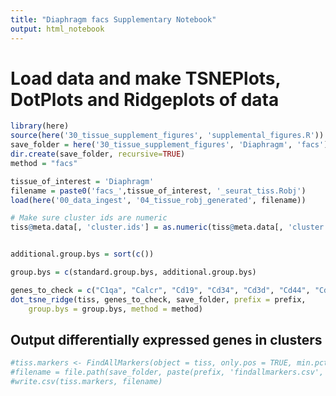 ```yaml
---
title: "Diaphragm facs Supplementary Notebook"
output: html_notebook
---
```


# Load data and make TSNEPlots, DotPlots and Ridgeplots of data

```r
library(here)
source(here('30_tissue_supplement_figures', 'supplemental_figures.R'))
save_folder = here('30_tissue_supplement_figures', 'Diaphragm', 'facs')
dir.create(save_folder, recursive=TRUE)
method = "facs"

tissue_of_interest = 'Diaphragm'
filename = paste0('facs_',tissue_of_interest, '_seurat_tiss.Robj')
load(here('00_data_ingest', '04_tissue_robj_generated', filename))

# Make sure cluster ids are numeric
tiss@meta.data[, 'cluster.ids'] = as.numeric(tiss@meta.data[, 'cluster.ids'])


additional.group.bys = sort(c())

group.bys = c(standard.group.bys, additional.group.bys)

genes_to_check = c("C1qa", "Calcr", "Cd19", "Cd34", "Cd3d", "Cd44", "Cd69", "Cd79a", "Cd79b", "Cxcr4", "Fcer1g", "Foxp3", "Itga7", "Itgam", "Itgb1", "Klrb1b", "Myf5", "Myod1", "Pax3", "Pax7", "Pdgfra", "Pecam1", "Ptprc", "Sdc4", "Vcam1", "Vpreb3")
dot_tsne_ridge(tiss, genes_to_check, save_folder, prefix = prefix,
    group.bys = group.bys, method = method)
```

## Output differentially expressed genes in clusters

```r
#tiss.markers <- FindAllMarkers(object = tiss, only.pos = TRUE, min.pct = 0.25, thresh.use = 0.25)
#filename = file.path(save_folder, paste(prefix, 'findallmarkers.csv', sep='_'))
#write.csv(tiss.markers, filename)
```
